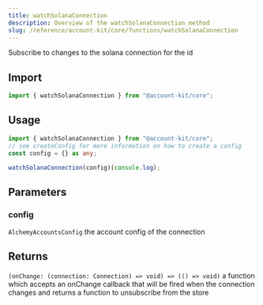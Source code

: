 ```yaml
---
title: watchSolanaConnection
description: Overview of the watchSolanaConnection method
slug: /reference/account-kit/core/functions/watchSolanaConnection
---
```



Subscribe to changes to the solana connection for the id

## Import

```ts
import { watchSolanaConnection } from "@account-kit/core";
```

## Usage

```ts twoslash
import { watchSolanaConnection } from "@account-kit/core";
// see createConfig for more information on how to create a config
const config = {} as any;

watchSolanaConnection(config)(console.log);
```

## Parameters

### config

`AlchemyAccountsConfig`
the account config of the connection

## Returns

`(onChange: (connection: Connection) => void) => (() => void)`
a function which accepts an onChange callback that will be fired when the connection changes and returns a function to unsubscribe from the store

